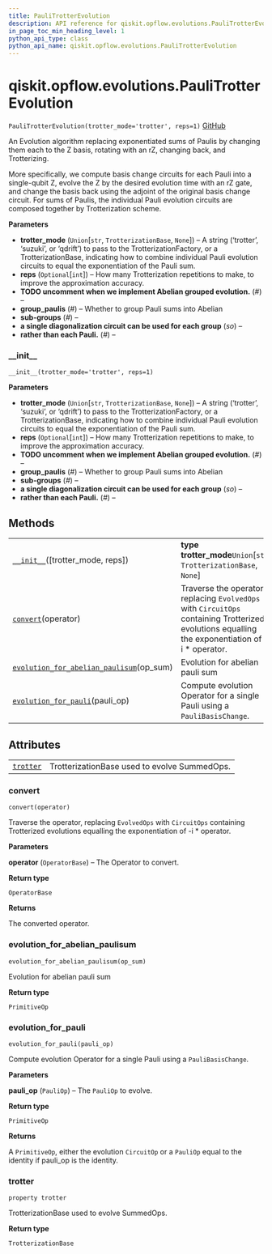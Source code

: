 ```yaml
---
title: PauliTrotterEvolution
description: API reference for qiskit.opflow.evolutions.PauliTrotterEvolution
in_page_toc_min_heading_level: 1
python_api_type: class
python_api_name: qiskit.opflow.evolutions.PauliTrotterEvolution
---
```


# qiskit.opflow\.evolutions.PauliTrotterEvolution

<span id="qiskit.opflow.evolutions.PauliTrotterEvolution" />

`PauliTrotterEvolution(trotter_mode='trotter', reps=1)` [GitHub](https://github.com/qiskit/qiskit/tree/stable/0.18/qiskit/opflow/evolutions/pauli_trotter_evolution.py "view source code")

An Evolution algorithm replacing exponentiated sums of Paulis by changing them each to the Z basis, rotating with an rZ, changing back, and Trotterizing.

More specifically, we compute basis change circuits for each Pauli into a single-qubit Z, evolve the Z by the desired evolution time with an rZ gate, and change the basis back using the adjoint of the original basis change circuit. For sums of Paulis, the individual Pauli evolution circuits are composed together by Trotterization scheme.

**Parameters**

*   **trotter\_mode** (`Union`\[`str`, `TrotterizationBase`, `None`]) – A string (‘trotter’, ‘suzuki’, or ‘qdrift’) to pass to the TrotterizationFactory, or a TrotterizationBase, indicating how to combine individual Pauli evolution circuits to equal the exponentiation of the Pauli sum.
*   **reps** (`Optional`\[`int`]) – How many Trotterization repetitions to make, to improve the approximation accuracy.
*   **TODO uncomment when we implement Abelian grouped evolution.** (*#*) –
*   **group\_paulis** (*#*) – Whether to group Pauli sums into Abelian
*   **sub-groups** (*#*) –
*   **a single diagonalization circuit can be used for each group** (*so*) –
*   **rather than each Pauli.** (*#*) –

### \_\_init\_\_

<span id="qiskit.opflow.evolutions.PauliTrotterEvolution.__init__" />

`__init__(trotter_mode='trotter', reps=1)`

**Parameters**

*   **trotter\_mode** (`Union`\[`str`, `TrotterizationBase`, `None`]) – A string (‘trotter’, ‘suzuki’, or ‘qdrift’) to pass to the TrotterizationFactory, or a TrotterizationBase, indicating how to combine individual Pauli evolution circuits to equal the exponentiation of the Pauli sum.
*   **reps** (`Optional`\[`int`]) – How many Trotterization repetitions to make, to improve the approximation accuracy.
*   **TODO uncomment when we implement Abelian grouped evolution.** (*#*) –
*   **group\_paulis** (*#*) – Whether to group Pauli sums into Abelian
*   **sub-groups** (*#*) –
*   **a single diagonalization circuit can be used for each group** (*so*) –
*   **rather than each Pauli.** (*#*) –

## Methods

|                                                                                                                                                                                                             |                                                                                                                                                   |
| ----------------------------------------------------------------------------------------------------------------------------------------------------------------------------------------------------------- | ------------------------------------------------------------------------------------------------------------------------------------------------- |
| [`__init__`](#qiskit.opflow.evolutions.PauliTrotterEvolution.__init__ "qiskit.opflow.evolutions.PauliTrotterEvolution.__init__")(\[trotter\_mode, reps])                                                    | **type trotter\_mode**`Union`\[`str`, `TrotterizationBase`, `None`]                                                                               |
| [`convert`](#qiskit.opflow.evolutions.PauliTrotterEvolution.convert "qiskit.opflow.evolutions.PauliTrotterEvolution.convert")(operator)                                                                     | Traverse the operator, replacing `EvolvedOps` with `CircuitOps` containing Trotterized evolutions equalling the exponentiation of -i \* operator. |
| [`evolution_for_abelian_paulisum`](#qiskit.opflow.evolutions.PauliTrotterEvolution.evolution_for_abelian_paulisum "qiskit.opflow.evolutions.PauliTrotterEvolution.evolution_for_abelian_paulisum")(op\_sum) | Evolution for abelian pauli sum                                                                                                                   |
| [`evolution_for_pauli`](#qiskit.opflow.evolutions.PauliTrotterEvolution.evolution_for_pauli "qiskit.opflow.evolutions.PauliTrotterEvolution.evolution_for_pauli")(pauli\_op)                                | Compute evolution Operator for a single Pauli using a `PauliBasisChange`.                                                                         |

## Attributes

|                                                                                                                               |                                              |
| ----------------------------------------------------------------------------------------------------------------------------- | -------------------------------------------- |
| [`trotter`](#qiskit.opflow.evolutions.PauliTrotterEvolution.trotter "qiskit.opflow.evolutions.PauliTrotterEvolution.trotter") | TrotterizationBase used to evolve SummedOps. |

### convert

<span id="qiskit.opflow.evolutions.PauliTrotterEvolution.convert" />

`convert(operator)`

Traverse the operator, replacing `EvolvedOps` with `CircuitOps` containing Trotterized evolutions equalling the exponentiation of -i \* operator.

**Parameters**

**operator** (`OperatorBase`) – The Operator to convert.

**Return type**

`OperatorBase`

**Returns**

The converted operator.

### evolution\_for\_abelian\_paulisum

<span id="qiskit.opflow.evolutions.PauliTrotterEvolution.evolution_for_abelian_paulisum" />

`evolution_for_abelian_paulisum(op_sum)`

Evolution for abelian pauli sum

**Return type**

`PrimitiveOp`

### evolution\_for\_pauli

<span id="qiskit.opflow.evolutions.PauliTrotterEvolution.evolution_for_pauli" />

`evolution_for_pauli(pauli_op)`

Compute evolution Operator for a single Pauli using a `PauliBasisChange`.

**Parameters**

**pauli\_op** (`PauliOp`) – The `PauliOp` to evolve.

**Return type**

`PrimitiveOp`

**Returns**

A `PrimitiveOp`, either the evolution `CircuitOp` or a `PauliOp` equal to the identity if pauli\_op is the identity.

### trotter

<span id="qiskit.opflow.evolutions.PauliTrotterEvolution.trotter" />

`property trotter`

TrotterizationBase used to evolve SummedOps.

**Return type**

`TrotterizationBase`

